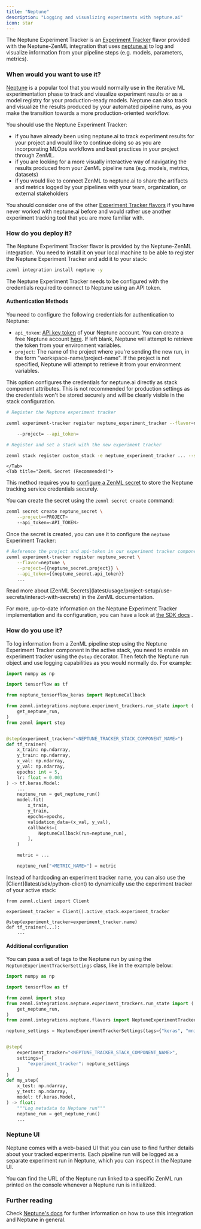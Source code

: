 ```yaml
---
title: "Neptune"
description: "Logging and visualizing experiments with neptune.ai"
icon: star
---
```


The Neptune Experiment Tracker is an [Experiment Tracker](latest/stack-components/experiment-trackers) flavor provided with the Neptune-ZenML integration that uses [neptune.ai](https://neptune.ai/product/experiment-tracking) to log and visualize information from your pipeline steps (e.g. models, parameters, metrics).

### When would you want to use it?

[Neptune](https://neptune.ai/product/experiment-tracking) is a popular tool that you would normally use in the iterative ML experimentation phase to track and visualize experiment results or as a model registry for your production-ready models. Neptune can also track and visualize the results produced by your automated pipeline runs, as you make the transition towards a more production-oriented workflow.

You should use the Neptune Experiment Tracker:

* if you have already been using neptune.ai to track experiment results for your project and would like to continue doing so as you are incorporating MLOps workflows and best practices in your project through ZenML.
* if you are looking for a more visually interactive way of navigating the results produced from your ZenML pipeline runs (e.g. models, metrics, datasets)
* if you would like to connect ZenML to neptune.ai to share the artifacts and metrics logged by your pipelines with your team, organization, or external stakeholders

You should consider one of the other [Experiment Tracker flavors](latest/stack-components/experiment-trackers#experiment-tracker-flavors) if you have never worked with neptune.ai before and would rather use another experiment tracking tool that you are more familiar with.

### How do you deploy it?

The Neptune Experiment Tracker flavor is provided by the Neptune-ZenML integration. You need to install it on your local machine to be able to register the Neptune Experiment Tracker and add it to your stack:

```bash
zenml integration install neptune -y
```

The Neptune Experiment Tracker needs to be configured with the credentials required to connect to Neptune using an API token.

#### Authentication Methods

You need to configure the following credentials for authentication to Neptune:

* `api_token`: [API key token](https://docs.neptune.ai/setup/setting%5Fapi%5Ftoken) of your Neptune account. You can create a free Neptune account [here](https://app.neptune.ai/register). If left blank, Neptune will attempt to retrieve the token from your environment variables.
* `project`: The name of the project where you're sending the new run, in the form "workspace-name/project-name". If the project is not specified, Neptune will attempt to retrieve it from your environment variables.
<Tabs>
    <Tab title="Basic Authentication">
This option configures the credentials for neptune.ai directly as stack component attributes.
<Note>
    This is not recommended for production settings as the credentials won't be stored securely and will be clearly visible in the stack configuration.

</Note>


```bash
# Register the Neptune experiment tracker

zenml experiment-tracker register neptune_experiment_tracker --flavor=neptune \

    --project= --api_token=

# Register and set a stack with the new experiment tracker

zenml stack register custom_stack -e neptune_experiment_tracker ... --set
```
    </Tab>
    <Tab title="ZenML Secret (Recommended)">
This method requires you to [configure a ZenML secret](latest/usage/project-setup/use-secrets/interact-with-secrets) to store the Neptune tracking service credentials securely.

You can create the secret using the `zenml secret create` command:

```bash
zenml secret create neptune_secret \
    --project=<PROJECT>
    --api_token=<API_TOKEN>
```

Once the secret is created, you can use it to configure the `neptune` Experiment Tracker:

```bash
# Reference the project and api-token in our experiment tracker component
zenml experiment-tracker register neptune_secret \
    --flavor=neptune \
    --project={{neptune_secret.project}} \
    --api_token={{neptune_secret.api_token}}
    ...
```

<Info>
    Read more about [ZenML Secrets](latest/usage/project-setup/use-secrets/interact-with-secrets) in the ZenML documentation.
</Info>
    </Tab>
</Tabs>

For more, up-to-date information on the Neptune Experiment Tracker implementation and its configuration, you can have a look at [the SDK docs](https://sdkdocs.zenml.io/latest/integration%5Fcode%5Fdocs/integrations-neptune/#zenml.integrations.neptune.experiment%5Ftrackers.neptune%5Fexperiment%5Ftracker) .

### How do you use it?

To log information from a ZenML pipeline step using the Neptune Experiment Tracker component in the active stack, you need to enable an experiment tracker using the `@step` decorator. Then fetch the Neptune run object and use logging capabilities as you would normally do. For example:

```py
import numpy as np

import tensorflow as tf

from neptune_tensorflow_keras import NeptuneCallback

from zenml.integrations.neptune.experiment_trackers.run_state import (
    get_neptune_run,
)
from zenml import step


@step(experiment_tracker="<NEPTUNE_TRACKER_STACK_COMPONENT_NAME>")
def tf_trainer(
    x_train: np.ndarray,
    y_train: np.ndarray,
    x_val: np.ndarray,
    y_val: np.ndarray,
    epochs: int = 5,
    lr: float = 0.001
) -> tf.keras.Model:
    ...
    neptune_run = get_neptune_run()
    model.fit(
        x_train,
        y_train,
        epochs=epochs,
        validation_data=(x_val, y_val),
        callbacks=[
            NeptuneCallback(run=neptune_run),
        ],
    )

    metric = ...

    neptune_run["<METRIC_NAME>"] = metric
```

<Info>
Instead of hardcoding an experiment tracker name, you can also use the [Client](latest/sdk/python-client) to dynamically use the experiment tracker of your active stack:

```
from zenml.client import Client

experiment_tracker = Client().active_stack.experiment_tracker

@step(experiment_tracker=experiment_tracker.name)
def tf_trainer(...):
    ...
```
</Info>

#### Additional configuration

You can pass a set of tags to the Neptune run by using the `NeptuneExperimentTrackerSettings` class, like in the example below:

```py
import numpy as np

import tensorflow as tf

from zenml import step
from zenml.integrations.neptune.experiment_trackers.run_state import (
    get_neptune_run,
)
from zenml.integrations.neptune.flavors import NeptuneExperimentTrackerSettings

neptune_settings = NeptuneExperimentTrackerSettings(tags={"keras", "mnist"})


@step(
    experiment_tracker="<NEPTUNE_TRACKER_STACK_COMPONENT_NAME>",
    settings={
        "experiment_tracker": neptune_settings
    }
)
def my_step(
    x_test: np.ndarray,
    y_test: np.ndarray,
    model: tf.keras.Model,
) -> float:
    """Log metadata to Neptune run"""
    neptune_run = get_neptune_run()
    ...
```

### Neptune UI

Neptune comes with a web-based UI that you can use to find further details about your tracked experiments. Each pipeline run will be logged as a separate experiment run in Neptune, which you can inspect in the Neptune UI.

You can find the URL of the Neptune run linked to a specific ZenML run printed on the console whenever a Neptune run is initialized.

### Further reading

Check [Neptune's docs](https://docs.neptune.ai/integrations/zenml/) for further information on how to use this integration and Neptune in general.
